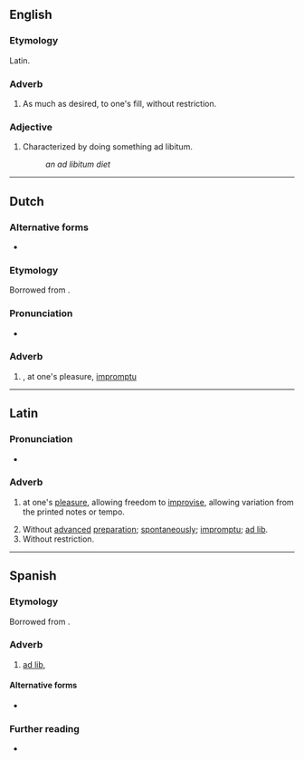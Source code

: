 {{also|ad líbitum}}
==English==

===Etymology===
Latin.

===Adverb===
{{en-adv|-|head=ad libitum}}

# As much as desired, to one's fill, without restriction.

===Adjective===
{{en-adj|-|head=ad libitum}}

# Characterized by doing something ad libitum.
#: ''an ad libitum diet''

----

==Dutch==

===Alternative forms===
* {{l|nl|ad lib.}} {{q|abbreviation}}

===Etymology===
Borrowed from {{bor|nl|la|ad libitum}}.

===Pronunciation===
* {{IPA|nl|/ɑt ˈli.bi.tʏm/}}

===Adverb===
{{nl-adv}}

# {{l|en|ad libitum}}, at one's pleasure, [[impromptu]]

----

==Latin==
{{wikipedia}}

===Pronunciation===
* {{la-IPA}}

===Adverb===
{{la-adv|[[ad]] [[libitum]]|-}}

# {{lb|la|music}} at one's [[pleasure]], allowing freedom to [[improvise]], allowing variation from the printed notes or tempo.
# Without [[advance]]d [[preparation]]; [[spontaneously]]; [[impromptu]]; [[ad lib]].
# Without restriction.

----

==Spanish==

===Etymology===
Borrowed from {{bor|es|la|ad libitum}}.

===Adverb===
{{es-adv|head=ad libitum}}

# [[ad lib]], {{l|en|ad libitum}}

====Alternative forms====
* {{l|es|ad líbitum}}

===Further reading===
* {{R:DRAE 2001}}